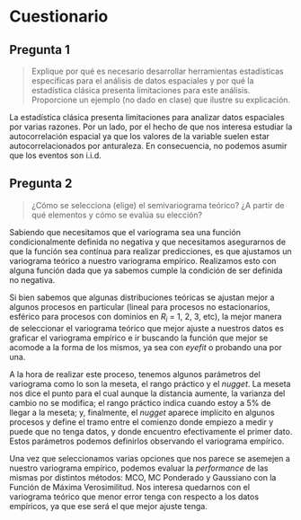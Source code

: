 # Cuestionario

## Pregunta 1

> Explique por qué es necesario desarrollar herramientas estadísticas específicas para el análisis de datos espaciales y por qué la estadística clásica presenta limitaciones para este análisis. Proporcione un ejemplo (no dado en clase) que ilustre su explicación.

La estadística clásica presenta limitaciones para analizar datos espaciales por varias razones. Por un lado, por el hecho de que nos interesa estudiar la autocorrelación espacial ya que los valores de la variable suelen estar autocorrelacionados por anturaleza. En consecuencia, no podemos asumir que los eventos son i.i.d. 

## Pregunta 2

>¿Cómo se selecciona (elige) el semivariograma teórico? ¿A partir de qué elementos y cómo se evalúa su elección?

Sabiendo que necesitamos que el variograma sea una función condicionalmente definida no negativa y que necesitamos asegurarnos de que la función sea contínua para realizar predicciones, es que ajustamos un variograma teórico a nuestro variograma empírico. Realizamos esto con alguna función dada que ya sabemos cumple la condición de ser definida no negativa. 

Si bien sabemos que algunas distribuciones teóricas se ajustan mejor a algunos procesos en particular (lineal para procesos no estacionarios, esférico para procesos con dominios en $R_{i}$ = 1, 2, 3, etc), la mejor manera de seleccionar el variograma teórico que mejor ajuste a nuestros datos es graficar el variograma empírico e ir buscando la función que mejor se acomode a la forma de los mismos, ya sea con *eyefit* o probando una por una. 

A la hora de realizar este proceso, tenemos algunos parámetros del variograma como lo son la meseta, el rango práctico y el *nugget*. La meseta nos dice el punto para el cual aunque la distancia aumente, la varianza del cambio no se modifica; el rango práctico indica cuando estoy a 5% de llegar a la meseta; y, finalmente, el *nugget* aparece implícito en algunos procesos y define el tramo entre el comienzo donde empiezo a medir y puede que no tenga datos, y donde encuentro efectivamente el primer dato. Estos parámetros podemos definirlos observando el variograma empírico. 

Una vez que seleccionamos varias opciones que nos parece se asemejen a nuestro variograma empírico, podemos evaluar la *performance* de las mismas por distintos métodos: MCO, MC Ponderado y Gaussiano con la Función de Máxima Verosimilitud. Nos interesa quedarnos con el variograma teórico que menor error tenga con respecto a los datos empíricos, ya que ese será el que mejor ajuste tenga. 


